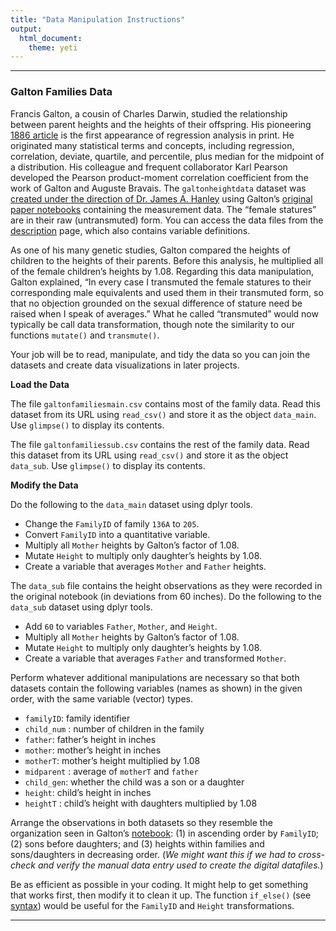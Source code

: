 ```yaml
---
title: "Data Manipulation Instructions"
output: 
  html_document:
    theme: yeti
---
```

***

### Galton Families Data

Francis Galton, a cousin of Charles Darwin, studied the relationship between parent heights and the heights of their offspring. His pioneering [1886 article](https://galton.org/essays/1880-1889/galton-1886-jaigi-regression-stature.pdf) is the first appearance of regression analysis in print. He originated many statistical terms and concepts, including regression, correlation, deviate, quartile, and percentile, plus median for the midpoint of a distribution. His colleague and frequent collaborator Karl Pearson developed the Pearson product-moment correlation coefficient from the work of Galton and Auguste Bravais. The `galtonheightdata` dataset was [created under the direction of Dr. James A. Hanley](http://www.medicine.mcgill.ca/epidemiology/hanley/galton/) using Galton's [original paper notebooks](http://www.medicine.mcgill.ca/epidemiology/hanley/galton/notebook/index.html) containing the measurement data. The "female statures" are in their raw (untransmuted) form. You can access the data files from the [description](https://stat-jet-asu.github.io/Datasets/InstructorDescriptions/galtonheightdata.html) page, which also contains variable definitions.

As one of his many genetic studies, Galton compared the heights of children to the heights of their parents. Before this analysis, he multiplied all of the female children’s heights by 1.08. Regarding this data manipulation, Galton explained, “In every case I transmuted the female statures to their corresponding male equivalents and used them in their transmuted form, so that no objection grounded on the sexual difference of stature need be raised when I speak of averages.” What he called "transmuted" would now typically be call data transformation, though note the similarity to our functions `mutate()` and `transmute()`.

Your job will be to read, manipulate, and tidy the data so you can join the datasets and create data visualizations in later projects.

**Load the Data**

The file `galtonfamiliesmain.csv` contains most of the family data. Read this dataset from its URL using `read_csv()` and store it as the object `data_main`. Use `glimpse()` to display its contents.

The file `galtonfamiliessub.csv` contains the rest of the family data. Read this dataset from its URL using `read_csv()` and store it as the object `data_sub`. Use `glimpse()` to display its contents.

**Modify the Data**

Do the following to the `data_main` dataset using dplyr tools.

* Change the `FamilyID` of family `136A` to `205`.
* Convert `FamilyID` into a quantitative variable.
* Multiply all `Mother` heights by Galton's factor of 1.08.
* Mutate `Height` to multiply only daughter's heights by 1.08.
* Create a variable that averages `Mother` and `Father` heights.

The `data_sub` file contains the height observations as they were recorded in the original notebook (in deviations from 60 inches). Do the following to the `data_sub` dataset using dplyr tools.

* Add `60` to variables `Father`, `Mother`, and `Height`.
* Multiply all `Mother` heights by Galton's factor of 1.08.
* Mutate `Height` to multiply only daughter's heights by 1.08.
* Create a variable that averages `Father` and transformed `Mother`.

Perform whatever additional manipulations are necessary so that both datasets contain the following variables (names as shown) in the given order, with the same variable (vector) types.

* `familyID`: family identifier
* `child_num` : number of children in the family
* `father`: father’s height in inches
* `mother`: mother’s height in inches
* `motherT`: mother's height multiplied by 1.08
* `midparent` : average of `motherT` and `father`
* `child_gen`: whether the child was a son or a daughter
* `height`: child’s height in inches
* `heightT` : child’s height with daughters multiplied by 1.08

Arrange the observations in both datasets so they resemble the organization seen in Galton's [notebook](http://www.medicine.mcgill.ca/epidemiology/hanley/galton/notebook/image-html/1_page_1.html): (1) in ascending order by `FamilyID`; (2) sons before daughters; and (3) heights within families and sons/daughters in decreasing order. (*We might want this if we had to cross-check and verify the manual data entry used to create the digital datafiles.*)

Be as efficient as possible in your coding. It might help to get something that works first, then modify it to clean it up. The function `if_else()` (see [syntax](https://rdrr.io/cran/dplyr/man/if_else.html)) would be useful for the `FamilyID` and `Height` transformations.

***

